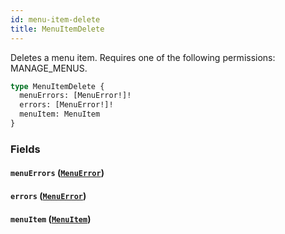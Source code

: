```yaml
---
id: menu-item-delete
title: MenuItemDelete
---
```


Deletes a menu item. Requires one of the following permissions: MANAGE_MENUS.

```graphql
type MenuItemDelete {
  menuErrors: [MenuError!]!
  errors: [MenuError!]!
  menuItem: MenuItem
}
```

### Fields

#### `menuErrors` ([`MenuError`](../../../developer/api-reference/objects/menu-error))

#### `errors` ([`MenuError`](../../../developer/api-reference/objects/menu-error))

#### `menuItem` ([`MenuItem`](../../../developer/api-reference/objects/menu-item))
